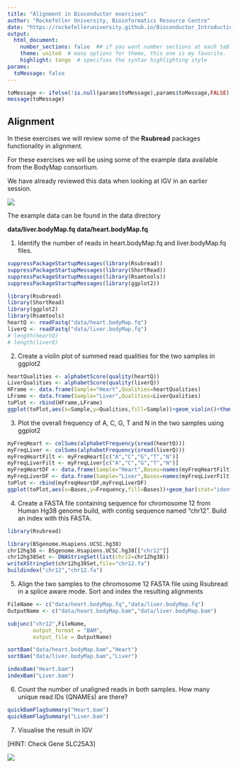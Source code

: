 ```yaml
---
title: "Alignment in Bioconductor exercises"
author: "Rockefeller University, Bioinformatics Resource Centre"
date: "https://rockefelleruniversity.github.io/Bioconductor_Introduction/"
output: 
  html_document:
    number_sections: false  ## if you want number sections at each table header
    theme: united  # many options for theme, this one is my favorite.
    highlight: tango  # specifies the syntax highlighting style
params:
  toMessage: false    
---
```


```r
toMessage <- ifelse(!is.null(params$toMessage),params$toMessage,FALSE)
message(toMessage)
```


## Alignment

In these exercises we will review some of the **Rsubread** packages functionality in alignment.

For these exercises we will be using some of the example data available from the BodyMap consortium. 

We have already reviewed this data when looking at IGV in an earlier session.

![](../extdata/presRaw/imgs/IGV_SplicingExample.png)

The example data can be found in the data directory 

**data/liver.bodyMap.fq**
**data/heart.bodyMap.fq**


1. Identify the number of reads in heart.bodyMap.fq and  liver.bodyMap.fq files.

```r
suppressPackageStartupMessages(library(Rsubread))
suppressPackageStartupMessages(library(ShortRead))
suppressPackageStartupMessages(library(Rsamtools))
suppressPackageStartupMessages(library(ggplot2))
```

```r
library(Rsubread)
library(ShortRead)
library(ggplot2)
library(Rsamtools)
heartQ <- readFastq("data/heart.bodyMap.fq")
liverQ <- readFastq("data/liver.bodyMap.fq")
# length(heartQ)
# length(liverQ)
```

2. Create a violin plot of summed read qualities for the two samples in ggplot2

```r
heartQualities <- alphabetScore(quality(heartQ))
LiverQualities <- alphabetScore(quality(liverQ))
HFrame <- data.frame(Sample="Heart",Qualities=heartQualities)
LFrame <- data.frame(Sample="Liver",Qualities=LiverQualities)
toPlot <- rbind(HFrame,LFrame)
ggplot(toPlot,aes(x=Sample,y=Qualities,fill=Sample))+geom_violin()+theme_minimal()
```

3. Plot the overall frequency of A, C, G, T and N in the two samples using ggplot2
```r
myFreqHeart <- colSums(alphabetFrequency(sread(heartQ)))
myFreqLiver <- colSums(alphabetFrequency(sread(liverQ)))
myFreqHeartFilt <- myFreqHeart[c("A","C","G","T","N")]
myFreqLiverFilt <- myFreqLiver[c("A","C","G","T","N")]
myFreqHeartDF <- data.frame(Sample="Heart",Bases=names(myFreqHeartFilt),Frequency=myFreqHeartFilt)
myFreqLiverDF <- data.frame(Sample="Liver",Bases=names(myFreqLiverFilt),Frequency=myFreqLiverFilt)
toPlot <- rbind(myFreqHeartDF,myFreqLiverDF)
ggplot(toPlot,aes(x=Bases,y=Frequency,fill=Bases))+geom_bar(stat="identity")+theme_minimal()+facet_grid(~Sample)

```

4. Create a FASTA file containing sequence for chromosome 12 from Human Hg38 genome build, with contig sequence named "chr12". Build an index with this FASTA. 

```r
library(Rsubread)

library(BSgenome.Hsapiens.UCSC.hg38)
chr12hg38 <- BSgenome.Hsapiens.UCSC.hg38[["chr12"]]
chr12hg38Set <- DNAStringSet(list(chr12=chr12hg38))
writeXStringSet(chr12hg38Set,file="chr12.fa")
buildindex("chr12","chr12.fa")
```

5. Align the two samples to the chromosome 12 FASTA file using Rsubread in a splice aware mode. Sort and index the resulting alignments

```r

FileName <- c("data/heart.bodyMap.fq","data/liver.bodyMap.fq")
OutputName <- c("data/heart.bodyMap.bam","data/liver.bodyMap.bam")

subjunc("chr12",FileName,
        output_format = "BAM",
        output_file = OutputName)

sortBam("data/heart.bodyMap.bam","Heart")
sortBam("data/liver.bodyMap.bam","Liver")

indexBam("Heart.bam")
indexBam("Liver.bam")
```

6. Count the number of unaligned reads in both samples. How many unique read IDs (QNAMEs) are there?

```r
quickBamFlagSummary("Heart.bam")
quickBamFlagSummary("Liver.bam")
```

7. Visualise the result in IGV

[HINT: Check Gene SLC25A3]

![](../extdata/presRaw/imgs/spliceHeartLiver.png)

